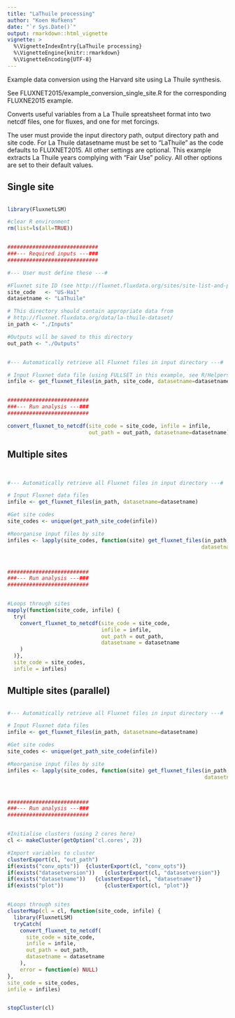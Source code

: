 ```yaml
---
title: "LaThuile processing"
author: "Koen Hufkens"
date: "`r Sys.Date()`"
output: rmarkdown::html_vignette
vignette: >
  %\VignetteIndexEntry{LaThuile processing}
  %\VignetteEngine{knitr::rmarkdown}
  %\VignetteEncoding{UTF-8}
---
```


Example data conversion using the Harvard site using La Thuile synthesis.

See FLUXNET2015/example_conversion_single_site.R for the corresponding FLUXNE2015 example.

Converts useful variables from a La Thuile spreatsheet format into two
netcdf files, one for fluxes, and one for met forcings.
 
The user must provide the input directory path, output directory path 
and site code. For La Thuile datasetname must be set to "LaThuile" as the code
defaults to FLUXNET2015. All other settings are optional. 
This example extracts La Thuile years complying with "Fair Use" policy. 
All other options are set to their default values. 

## Single site

```r

library(FluxnetLSM) 

#clear R environment
rm(list=ls(all=TRUE))


#############################
###--- Required inputs ---###
#############################

#--- User must define these ---#

#Fluxnet site ID (see http://fluxnet.fluxdata.org/sites/site-list-and-pages/)
site_code   <- "US-Ha1"
datasetname <- "LaThuile"

# This directory should contain appropriate data from 
# http://fluxnet.fluxdata.org/data/la-thuile-dataset/
in_path <- "./Inputs"

#Outputs will be saved to this directory
out_path <- "./Outputs"


#--- Automatically retrieve all Fluxnet files in input directory ---#

# Input Fluxnet data file (using FULLSET in this example, see R/Helpers.R for details)
infile <- get_fluxnet_files(in_path, site_code, datasetname=datasetname)


##########################
###--- Run analysis ---###
##########################

convert_fluxnet_to_netcdf(site_code = site_code, infile = infile, 
                          out_path = out_path, datasetname=datasetname)
```


## Multiple sites

```r


#--- Automatically retrieve all Fluxnet files in input directory ---#

# Input Fluxnet data files
infile <- get_fluxnet_files(in_path, datasetname=datasetname)

#Get site codes
site_codes <- unique(get_path_site_code(infile))

#Reorganise input files by site
infiles <- lapply(site_codes, function(site) get_fluxnet_files(in_path, site_code=site,
                                                              datasetname=datasetname))



##########################
###--- Run analysis ---###
##########################


#Loops through sites
mapply(function(site_code, infile) {
  try(
    convert_fluxnet_to_netcdf(site_code = site_code,
                              infile = infile,
                              out_path = out_path,
                              datasetname = datasetname
    )
  )},
  site_code = site_codes,
  infile = infiles)

```

## Multiple sites (parallel)

```r

#--- Automatically retrieve all Fluxnet files in input directory ---#

# Input Fluxnet data files
infile <- get_fluxnet_files(in_path, datasetname=datasetname)

#Get site codes
site_codes <- unique(get_path_site_code(infile))

#Reorganise input files by site
infiles <- lapply(site_codes, function(site) get_fluxnet_files(in_path, site_code=site,
                                                               datasetname=datasetname))



##########################
###--- Run analysis ---###
##########################


#Initialise clusters (using 2 cores here)
cl <- makeCluster(getOption('cl.cores', 2))

#Import variables to cluster
clusterExport(cl, "out_path")
if(exists("conv_opts"))  {clusterExport(cl, "conv_opts")}
if(exists("datasetversion"))   {clusterExport(cl, "datasetversion")}
if(exists("datasetname"))   {clusterExport(cl, "datasetname")}
if(exists("plot"))             {clusterExport(cl, "plot")}


#Loops through sites
clusterMap(cl = cl, function(site_code, infile) {
  library(FluxnetLSM)
  tryCatch(
    convert_fluxnet_to_netcdf(
      site_code = site_code,
      infile = infile,
      out_path = out_path,
      datasetname = datasetname
    ),
    error = function(e) NULL)
},
site_code = site_codes,
infile = infiles)


stopCluster(cl)


```


